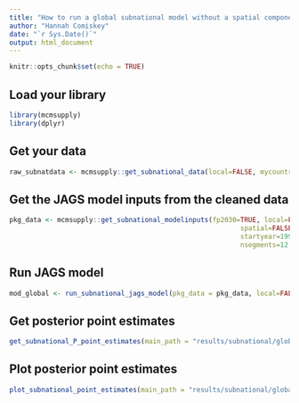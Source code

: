 ```yaml
---
title: "How to run a global subnational model without a spatial component"
author: "Hannah Comiskey"
date: "`r Sys.Date()`"
output: html_document
---
```


```r
knitr::opts_chunk$set(echo = TRUE)
```

## Load your library

```r
library(mcmsupply)
library(dplyr)
```

## Get your data

```r
raw_subnatdata <- mcmsupply::get_subnational_data(local=FALSE, mycountry=NULL) 
```

## Get the JAGS model inputs from the cleaned data


```r
pkg_data <- mcmsupply::get_subnational_modelinputs(fp2030=TRUE, local=FALSE,
                                                          spatial=FALSE, mycountry=NULL,
                                                          startyear=1990, endyear=2028.5,
                                                          nsegments=12, raw_subnatdata)

```

## Run JAGS model

```r
mod_global <- run_subnational_jags_model(pkg_data = pkg_data, local=FALSE, spatial=FALSE, main_path = "results/global_nonspatial/", n_iter = 80000, n_burnin = 10000, n_thin = 35, mycountry=NULL)

```

## Get posterior point estimates

```r
get_subnational_P_point_estimates(main_path = "results/subnational/global_nonspatial/", pkg_data, local=FALSE, spatial=FALSE, mycountry=NULL)
```


## Plot posterior point estimates

```r
plot_subnational_point_estimates(main_path = "results/subnational/global_nonspatial/", pkg_data = pkg_data, vis_path = "visualisations/subnational/global_nonspatial/", local=FALSE, mycountry=NULL)
```
